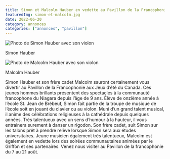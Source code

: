 ```yaml
---
title: Simon et Malcolm Hauber en vedette au Pavillon de la Francophonie
featuredImg: simon-et-malcolm.jpg
date: 2022-06-20
category: annonces
categories: ["annonces", "pavillon"]
---
```

<div class="row">
<div class="col-6">

![Photo de Simon Hauber avec son violon](./simon-hauber.jpg)
<p class="text-center font-weight-bold mt-0 pb-4">Simon Hauber</p>
</div>
<div class="col-6">

![Photo de Malcolm Hauber avec son violon](./malcolm-hauber.jpg)
<p class="text-center font-weight-bold mt-0 pb-4">Malcolm Hauber</p>
</div>
</div>

Simon Hauber et son frère cadet Malcolm sauront certainement vous divertir au Pavillon de la Francophonie aux Jeux d’été du Canada. Ces jeunes hommes brillants présentent des spectacles à la communauté francophone du Niagara depuis l’âge de 9 ans. Élève de onzième année à l’école St. Jean de Brébeuf, Simon fait partie de la troupe de musique de l’école soit en jouant du clavier ou au violon. Muni d’un grand talent musical, il anime des célébrations religieuses à la cathédrale depuis quelques années. Très talentueux avec un sens d’humour à la hauteur, il vous entrainera surement à danser un rigodon. Son frère cadet, suit Simon sur les talons prêt à prendre relève lorsque Simon sera aux études universitaires. Jeune musicien également très talentueux, Malcolm est également en vedette lors des soirées communautaires animées par le Griffon et ses partenaires. Venez nous visiter au Pavillon de la francophonie du 7 au 21 août.